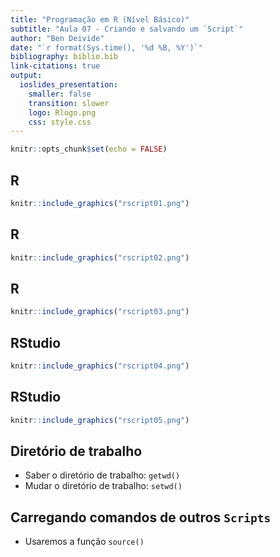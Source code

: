 ```yaml
---
title: "Programação em R (Nível Básico)"
subtitle: "Aula 07 - Criando e salvando um `Script`"
author: "Ben Deivide"
date: "`r format(Sys.time(), '%d %B, %Y')`"
bibliography: biblio.bib
link-citations: true
output: 
  ioslides_presentation:
    smaller: false
    transition: slower
    logo: Rlogo.png
    css: style.css
---
```


```r
knitr::opts_chunk$set(echo = FALSE)
```

## R

```r
knitr::include_graphics("rscript01.png")
```

## R

```r
knitr::include_graphics("rscript02.png")
```

## R

```r
knitr::include_graphics("rscript03.png")
```


## RStudio

```r
knitr::include_graphics("rscript04.png")
```

## RStudio

```r
knitr::include_graphics("rscript05.png")
```

## Diretório de trabalho

- Saber o diretório de trabalho: `getwd()`
- Mudar o diretório de trabalho: `setwd()`

## Carregando comandos de outros `Scripts`

- Usaremos a função `source()`




